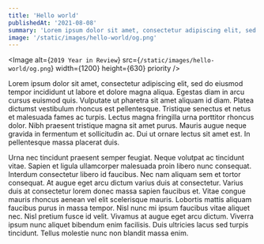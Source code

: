 ```yaml
---
title: 'Hello world'
publishedAt: '2021-08-08'
summary: 'Lorem ipsum dolor sit amet, consectetur adipiscing elit, sed do eiusmod tempor incididunt ut labore et dolore magna aliqua. '
image: '/static/images/hello-world/og.png'
---
```


<Image
  alt={`2019 Year in Review`}
  src={`/static/images/hello-world/og.png`}
  width={1200}
  height={630}
  priority
/>

Lorem ipsum dolor sit amet, consectetur adipiscing elit, sed do eiusmod tempor incididunt ut labore et dolore magna aliqua. Egestas diam in arcu cursus euismod quis. Vulputate ut pharetra sit amet aliquam id diam. Platea dictumst vestibulum rhoncus est pellentesque. Tristique senectus et netus et malesuada fames ac turpis. Lectus magna fringilla urna porttitor rhoncus dolor. Nibh praesent tristique magna sit amet purus. Mauris augue neque gravida in fermentum et sollicitudin ac. Dui ut ornare lectus sit amet est. In pellentesque massa placerat duis.

Urna nec tincidunt praesent semper feugiat. Neque volutpat ac tincidunt vitae. Sapien et ligula ullamcorper malesuada proin libero nunc consequat. Interdum consectetur libero id faucibus. Nec nam aliquam sem et tortor consequat. At augue eget arcu dictum varius duis at consectetur. Varius duis at consectetur lorem donec massa sapien faucibus et. Vitae congue mauris rhoncus aenean vel elit scelerisque mauris. Lobortis mattis aliquam faucibus purus in massa tempor. Nisl nunc mi ipsum faucibus vitae aliquet nec. Nisl pretium fusce id velit. Vivamus at augue eget arcu dictum. Viverra ipsum nunc aliquet bibendum enim facilisis. Duis ultricies lacus sed turpis tincidunt. Tellus molestie nunc non blandit massa enim.
